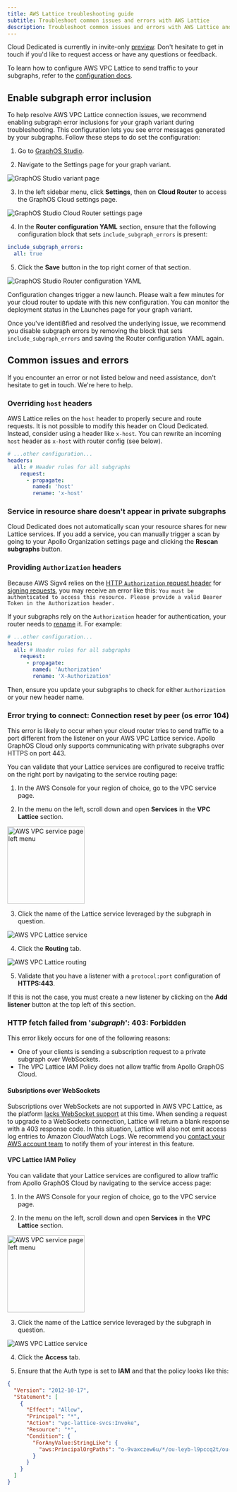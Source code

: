 ```yaml
---
title: AWS Lattice troubleshooting guide
subtitle: Troubleshoot common issues and errors with AWS Lattice
description: Troubleshoot common issues and errors with AWS Lattice and an Apollo Cloud Dedicated router
---
```


<PreviewFeature>

Cloud Dedicated is currently in invite-only [preview](/graphos/routing/cloud-dedicated#private-preview). Don't hesitate to <TrackableLink href="https://www.apollographql.com/contact-sales?type=dedicated&referrer=docs" eventName="content_contact_cloud">get in touch</TrackableLink> if you'd like to request access or have any questions or feedback.

</PreviewFeature>

To learn how to configure AWS VPC Lattice to send traffic to your subgraphs, refer to the [configuration docs](./lattice).

## Enable subgraph error inclusion

To help resolve AWS VPC Lattice connection issues, we recommend enabling subgraph error inclusions for your graph variant during troubleshooting. This configuration lets you see error messages generated by your subgraphs. Follow these steps to do set the configuration:

1. Go to [GraphOS Studio](https://studio.apollographql.com?referrer=docs-content).

2. Navigate to the Settings page for your graph variant.

<img
  className="screenshot"
  alt="GraphOS Studio variant page"
  src="../../../img/cloud-dedicated/studio-variant-page.png"
/>

3. In the left sidebar menu, click **Settings**, then on **Cloud Router** to access the GraphOS Cloud settings page.

<img
  className="screenshot"
  alt="GraphOS Studio Cloud Router settings page"
  src="../../../img/cloud-dedicated/studio-settings-page.png"
/>

4. In the **Router configuration YAML** section, ensure that the following configuration block that sets `include_subgraph_errors` is present:

```yaml
include_subgraph_errors:
  all: true
```

5. Click the **Save** button in the top right corner of that section.

<img
  className="screenshot"
  alt="GraphOS Studio Router configuration YAML"
  src="../../../img/cloud-dedicated/router-yaml-subgraph-errors.png"
/>

Configuration changes trigger a new launch. Please wait a few minutes for your cloud router to update with this new configuration. You can monitor the deployment status in the Launches page for your graph variant.

Once you've identißfied and resolved the underlying issue, we recommend you disable subgraph errors by removing the block that sets `include_subgraph_errors` and saving the Router configuration YAML again.

## Common issues and errors

If you encounter an error or not listed below and need assistance, don't hesitate to <TrackableLink href="mailto:cloud@apollographql.com" eventName="content_contact_cloud">get in touch</TrackableLink>. We're here to help.

### Overriding `host` headers
AWS Lattice relies on the `host` header to properly secure and route requests. It is not possible to modify this header on Cloud Dedicated. Instead, consider using a header like `x-host`. You can rewrite an incoming `host` header as `x-host` with router config (see below).

```yaml title="router.yaml"
# ...other configuration...
headers:
  all: # Header rules for all subgraphs
    request:
      - propagate:
        named: 'host'
        rename: 'x-host'
```

### Service in resource share doesn't appear in private subgraphs

Cloud Dedicated does not automatically scan your resource shares for new Lattice services. If you add a service, you can manually trigger a scan by going to your Apollo Organization settings page and clicking the **Rescan subgraphs** button.

### Providing `Authorization` headers

Because AWS Sigv4 relies on the [HTTP `Authorization` request header](https://developer.mozilla.org/en-US/docs/Web/HTTP/Headers/Authorization) for [signing requests](https://docs.aws.amazon.com/AmazonS3/latest/API/sigv4-auth-using-authorization-header.html), you may receive an error like this: `You must be authenticated to access this resource. Please provide a valid Bearer Token in the Authorization header.`

If your subgraphs rely on the `Authorization` header for authentication, your router needs to [rename](/router/configuration/header-propagation/#propagate) it. For example:

```yaml title="router.yaml"
# ...other configuration...
headers:
  all: # Header rules for all subgraphs
    request:
      - propagate:
        named: 'Authorization'
        rename: 'X-Authorization'
```

Then, ensure you update your subgraphs to check for either `Authorization` or your new header name.

### Error trying to connect: Connection reset by peer (os error 104)

This error is likely to occur when your cloud router tries to send traffic to a port different from the listener on your AWS VPC Lattice service. Apollo GraphOS Cloud only supports communicating with private subgraphs over HTTPS on port 443.

You can validate that your Lattice services are configured to receive traffic on the right port by navigating to the service routing page:

1. In the AWS Console for your region of choice, go to the VPC service page.

2. In the menu on the left, scroll down and open **Services** in the **VPC Lattice** section.

<img
  className="screenshot"
  alt="AWS VPC service page left menu"
  src="../../../img/cloud-dedicated/vpc-lattice-menu.jpg"
  width="175px"
/>

3. Click the name of the Lattice service leveraged by the subgraph in question.

<img
  className="screenshot"
  alt="AWS VPC Lattice service"
  src="../../../img/cloud-dedicated/vpc-lattice-service.png"
/>

4. Click the **Routing** tab.

<img
  className="screenshot"
  alt="AWS VPC Lattice routing"
  src="../../../img/cloud-dedicated/vpc-lattice-routing.png"
/>

5. Validate that you have a listener with a `protocol:port` configuration of **HTTPS:443**.

If this is not the case, you must create a new listener by clicking on the **Add listener** button at the top left of this section.

### HTTP fetch failed from '_subgraph_': 403: Forbidden

This error likely occurs for one of the following reasons:

- One of your clients is sending a subscription request to a private subgraph over WebSockets.
- The VPC Lattice IAM Policy does not allow traffic from Apollo GraphOS Cloud.

#### Subsriptions over WebSockets

Subscriptions over WebSockets are not supported in AWS VPC Lattice, as the platform [lacks WebSocket support](https://docs.aws.amazon.com/vpc-lattice/latest/ug/listeners.html#listener-configuration) at this time. When sending a request to upgrade to a WebSockets connection, Lattice will return a blank response with a 403 response code. In this situation, Lattice will also not emit access log entries to Amazon CloudWatch Logs. We recommend you [contact your AWS account team](https://aws.amazon.com/contact-us/sales-support/) to notify them of your interest in this feature.

#### VPC Lattice IAM Policy

You can validate that your Lattice services are configured to allow traffic from Apollo GraphOS Cloud by navigating to the service access page:

1. In the AWS Console for your region of choice, go to the VPC service page.

2. In the menu on the left, scroll down and open **Services** in the **VPC Lattice** section.

<img
  className="screenshot"
  alt="AWS VPC service page left menu"
  src="../../../img/cloud-dedicated/vpc-lattice-menu.jpg"
  width="175px"
/>

3. Click the name of the Lattice service leveraged by the subgraph in question.

<img
  className="screenshot"
  alt="AWS VPC Lattice service"
  src="../../../img/cloud-dedicated/vpc-lattice-service.png"
/>

4. Click the **Access** tab.

5. Ensure that the Auth type is set to **IAM** and that the policy looks like this:

```json
{
  "Version": "2012-10-17",
  "Statement": [
    {
      "Effect": "Allow",
      "Principal": "*",
      "Action": "vpc-lattice-svcs:Invoke",
      "Resource": "*",
      "Condition": {
        "ForAnyValue:StringLike": {
          "aws:PrincipalOrgPaths": "o-9vaxczew6u/*/ou-leyb-l9pccq2t/ou-leyb-fvqz35yo/*"
        }
      }
    }
  ]
}
```
